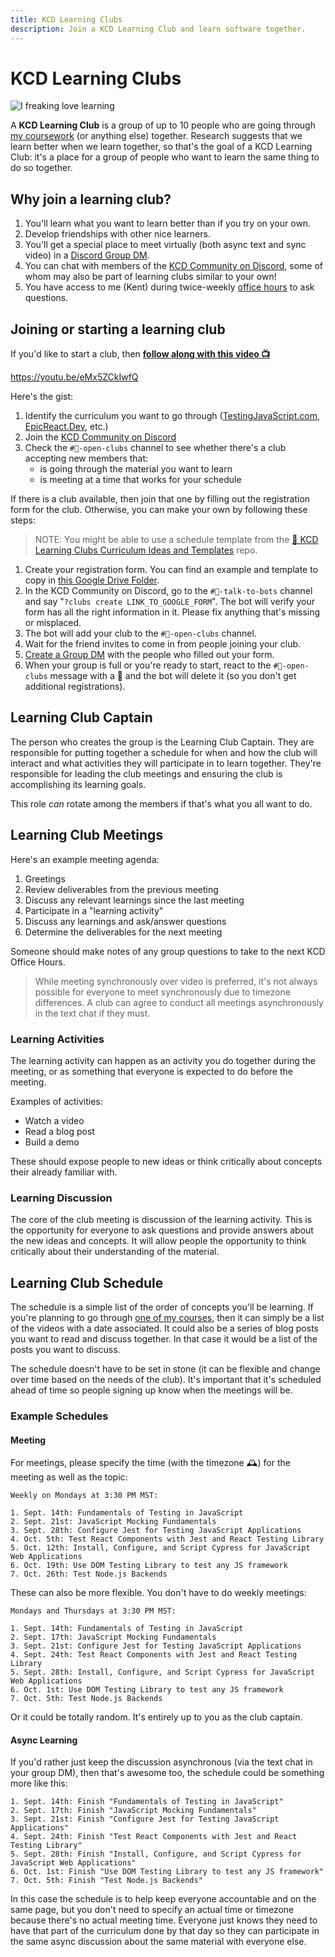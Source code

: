 ```yaml
---
title: KCD Learning Clubs
description: Join a KCD Learning Club and learn software together.
---
```


# KCD Learning Clubs

![I freaking love learning](https://res.cloudinary.com/kentcdodds-com/image/upload/v1625036200/kentcdodds.com/src/pages/clubs/learning.jpg)

A **KCD Learning Club** is a group of up to 10 people who are going through
[my coursework](/courses) (or anything else) together. Research suggests that we
learn better when we learn together, so that's the goal of a KCD Learning Club:
it's a place for a group of people who want to learn the same thing to do so
together.

## Why join a learning club?

1. You'll learn what you want to learn better than if you try on your own.
2. Develop friendships with other nice learners.
3. You'll get a special place to meet virtually (both async text and sync video)
   in a
   [Discord Group DM](https://support.discord.com/hc/en-us/articles/223657667-Group-Chat-and-Calls).
4. You can chat with members of the [KCD Community on Discord](/discord), some
   of whom may also be part of learning clubs similar to your own!
5. You have access to me (Kent) during twice-weekly
   [office hours](/office-hours) to ask questions.

## Joining or starting a learning club

If you'd like to start a club, then
**[follow along with this video 📺](https://youtu.be/eMx5ZCkIwfQ)**

https://youtu.be/eMx5ZCkIwfQ

Here's the gist:

1. Identify the curriculum you want to go through
   ([TestingJavaScript.com](https://testingjavascript.com),
   [EpicReact.Dev](https://epicreact.dev), etc.)
2. Join the [KCD Community on Discord](/discord)
3. Check the `#📝-open-clubs` channel to see whether there's a club accepting
   new members that:
   - is going through the material you want to learn
   - is meeting at a time that works for your schedule

If there is a club available, then join that one by filling out the registration
form for the club. Otherwise, you can make your own by following these steps:

> NOTE: You might be able to use a schedule template from the
> [📍 KCD Learning Clubs Curriculum Ideas and Templates](https://github.com/kentcdodds/kcd-learning-clubs-ideas)
> repo.

1. Create your registration form. You can find an example and template to copy
   in [this Google Drive Folder](https://kcd.im/kcd-learning-club-docs).
2. In the KCD Community on Discord, go to the `#🤖-talk-to-bots` channel and say
   "`?clubs create LINK_TO_GOOGLE_FORM`". The bot will verify your form has all
   the right information in it. Please fix anything that's missing or misplaced.
3. The bot will add your club to the `#📝-open-clubs` channel.
4. Wait for the friend invites to come in from people joining your club.
5. [Create a Group DM](https://support.discord.com/hc/en-us/articles/223657667-Group-Chat-and-Calls)
   with the people who filled out your form.
6. When your group is full or you're ready to start, react to the
   `#📝-open-clubs` message with a 🏁 and the bot will delete it (so you don't
   get additional registrations).

## Learning Club Captain

The person who creates the group is the Learning Club Captain. They are
responsible for putting together a schedule for when and how the club will
interact and what activities they will participate in to learn together. They're
responsible for leading the club meetings and ensuring the club is accomplishing
its learning goals.

This role _can_ rotate among the members if that's what you all want to do.

## Learning Club Meetings

Here's an example meeting agenda:

1. Greetings
2. Review deliverables from the previous meeting
3. Discuss any relevant learnings since the last meeting
4. Participate in a "learning activity"
5. Discuss any learnings and ask/answer questions
6. Determine the deliverables for the next meeting

Someone should make notes of any group questions to take to the next KCD Office
Hours.

> While meeting synchronously over video is preferred, it's not always possible
> for everyone to meet synchronously due to timezone differences. A club can
> agree to conduct all meetings asynchronously in the text chat if they must.

### Learning Activities

The learning activity can happen as an activity you do together during the
meeting, or as something that everyone is expected to do before the meeting.

Examples of activities:

- Watch a video
- Read a blog post
- Build a demo

These should expose people to new ideas or think critically about concepts their
already familiar with.

### Learning Discussion

The core of the club meeting is discussion of the learning activity. This is the
opportunity for everyone to ask questions and provide answers about the new
ideas and concepts. It will allow people the opportunity to think critically
about their understanding of the material.

## Learning Club Schedule

The schedule is a simple list of the order of concepts you'll be learning. If
you're planning to go through [one of my courses](/courses), then it can simply
be a list of the videos with a date associated. It could also be a series of
blog posts you want to read and discuss together. In that case it would be a
list of the posts you want to discuss.

The schedule doesn't have to be set in stone (it can be flexible and change over
time based on the needs of the club). It's important that it's scheduled ahead
of time so people signing up know when the meetings will be.

### Example Schedules

#### Meeting

For meetings, please specify the time (with the timezone 🕰) for the meeting as
well as the topic:

```
Weekly on Mondays at 3:30 PM MST:

1. Sept. 14th: Fundamentals of Testing in JavaScript
2. Sept. 21st: JavaScript Mocking Fundamentals
3. Sept. 28th: Configure Jest for Testing JavaScript Applications
4. Oct. 5th: Test React Components with Jest and React Testing Library
5. Oct. 12th: Install, Configure, and Script Cypress for JavaScript Web Applications
6. Oct. 19th: Use DOM Testing Library to test any JS framework
7. Oct. 26th: Test Node.js Backends
```

These can also be more flexible. You don't have to do weekly meetings:

```
Mondays and Thursdays at 3:30 PM MST:

1. Sept. 14th: Fundamentals of Testing in JavaScript
2. Sept. 17th: JavaScript Mocking Fundamentals
3. Sept. 21st: Configure Jest for Testing JavaScript Applications
4. Sept. 24th: Test React Components with Jest and React Testing Library
5. Sept. 28th: Install, Configure, and Script Cypress for JavaScript Web Applications
6. Oct. 1st: Use DOM Testing Library to test any JS framework
7. Oct. 5th: Test Node.js Backends
```

Or it could be totally random. It's entirely up to you as the club captain.

#### Async Learning

If you'd rather just keep the discussion asynchronous (via the text chat in your
group DM), then that's awesome too, the schedule could be something more like
this:

```
1. Sept. 14th: Finish "Fundamentals of Testing in JavaScript"
2. Sept. 17th: Finish "JavaScript Mocking Fundamentals"
3. Sept. 21st: Finish "Configure Jest for Testing JavaScript Applications"
4. Sept. 24th: Finish "Test React Components with Jest and React Testing Library"
5. Sept. 28th: Finish "Install, Configure, and Script Cypress for JavaScript Web Applications"
6. Oct. 1st: Finish "Use DOM Testing Library to test any JS framework"
7. Oct. 5th: Finish "Test Node.js Backends"
```

In this case the schedule is to help keep everyone accountable and on the same
page, but you don't need to specify an actual time or timezone because there's
no actual meeting time. Everyone just knows they need to have that part of the
curriculum done by that day so they can participate in the same async discussion
about the same material with everyone else.
